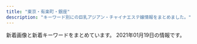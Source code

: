 ```yaml
---
title: "東京・有楽町・銀座"
description: "キーワード別にの巨乳アジアン・チャイナエステ嬢情報をまとめました。"
---
```


新着画像と新着キーワードをまとめています。
2021年01月19日の情報です。

<DmmAffiliateIns />
<KeywordTable
  shops={
    [
    {
        "station": "\u8305\u5834\u753a\u99c52\u756a\u51fa\u53e3",
        "name": "Spa Ananda",
        "url": "https://kayabacho-mensesthe.com/",
        "keywords": {
            "E": 10,
            "D": 19,
            "C": 5
        },
        "img_links": [
            "https://kayabacho-mensesthe.com/room/room-l1.jpg",
            "https://kayabacho-mensesthe.com/staff/urara-s1.jpg",
            "https://kayabacho-mensesthe.com/staff/aki-s1.jpg",
            "https://kayabacho-mensesthe.com/images/clear.png",
            "https://kayabacho-mensesthe.com/staff/ayaka-s1.jpg",
            "https://kayabacho-mensesthe.com/staff/aoi-s1.jpg",
            "https://kayabacho-mensesthe.com/images/top1.jpg",
            "https://kayabacho-mensesthe.com/icon/facebook.png",
            "https://kayabacho-mensesthe.com/staff/emi-s1.jpg",
            "https://kayabacho-mensesthe.com/room/room-l5.jpg",
            "https://kayabacho-mensesthe.com/wp/wp-content/uploads/2019/12/IMG_8988.jpg",
            "https://kayabacho-mensesthe.com/wp/wp-content/uploads/2019/08/mimi.jpg",
            "https://kayabacho-mensesthe.com/staff/mimi-s1.jpg",
            "https://kayabacho-mensesthe.com/wp/wp-content/uploads/2020/10/aki-s1-150x150.jpg",
            "https://kayabacho-mensesthe.com/wp/wp-content/uploads/2020/12/yuki.jpg",
            "https://kayabacho-mensesthe.com/wp/wp-content/uploads/2019/12/misaki.jpg",
            "https://kayabacho-mensesthe.com/wp/wp-content/uploads/2019/12/mitsuki.jpg",
            "https://kayabacho-mensesthe.com/icon/line.png",
            "https://kayabacho-mensesthe.com/staff/misaki-s1.jpg",
            "https://kayabacho-mensesthe.com/wp/wp-content/uploads/2020/02/miyu.jpg",
            "https://kayabacho-mensesthe.com/room/room-l3.jpg",
            "https://kayabacho-mensesthe.com/icon/twitter.png",
            "https://kayabacho-mensesthe.com/images/mensesthe.jpg",
            "https://kayabacho-mensesthe.com/room/room-l2.jpg",
            "https://kayabacho-mensesthe.com/images/top2.jpg",
            "https://kayabacho-mensesthe.com/staff/nao-s1.jpg",
            "https://kayabacho-mensesthe.com/staff/yuna-s1.jpg",
            "https://kayabacho-mensesthe.com/staff/miyu-s1.jpg",
            "https://kayabacho-mensesthe.com/wp/wp-content/uploads/2020/11/urara3.jpg",
            "https://kayabacho-mensesthe.com/wp/wp-content/uploads/2019/12/emi.jpg",
            "https://kayabacho-mensesthe.com/link/mens-esthe.png",
            "https://kayabacho-mensesthe.com/room/room-l4.jpg",
            "https://kayabacho-mensesthe.com/images/main3.jpg",
            "https://kayabacho-mensesthe.com/images/footer-l.png",
            "https://kayabacho-mensesthe.com/images/flower.png",
            "https://kayabacho-mensesthe.com/wp/wp-content/uploads/2021/01/yuna.jpg",
            "https://kayabacho-mensesthe.com/images/main4.jpg",
            "https://kayabacho-mensesthe.com/room/room-l8.jpg",
            "https://kayabacho-mensesthe.com/images/main1.jpg",
            "https://kayabacho-mensesthe.com/wp/wp-content/uploads/2020/08/ayaka-1-200x300.jpg",
            "https://kayabacho-mensesthe.com/images/main2.jpg",
            "https://kayabacho-mensesthe.com/wp/wp-content/uploads/2020/08/ayaka-1.jpg",
            "https://kayabacho-mensesthe.com/room/room-l7.jpg",
            "https://kayabacho-mensesthe.com/wp/wp-content/uploads/2019/07/misaki.jpg",
            "https://kayabacho-mensesthe.com/icon/yelp.png",
            "https://kayabacho-mensesthe.com/room/room-l6.jpg",
            "https://kayabacho-mensesthe.com/staff/rin-s1.jpg",
            "https://kayabacho-mensesthe.com/images/top3.jpg",
            "https://kayabacho-mensesthe.com/images/footer-r.png"
        ]
    },
    {
        "station": "\u516b\u4e01\u5800\u99c5B4\u51fa\u53e3",
        "img_links": [],
        "name": "\u30d9\u30d3\u30fc\u30e9\u30d6\u30ea\u30fc",
        "url": "http://esthe-massage.red/",
        "keywords": {}
    },
    {
        "station": "\u99ac\u55b0\u6a2a\u5c71\u99c5B4\u51fa\u53e3",
        "url": "http://coco.jpest.net/",
        "name": "CoCo",
        "keywords": {},
        "img_links": [
            "http://coco.jpest.net/uploads//sites/14/2020/08/pick_t.jpg",
            "http://coco.jpest.net/uploads//sites/14/2020/08/g3-215x300.jpg",
            "http://coco.jpest.net/uploads//sites/14/2020/08/interior_t.jpg",
            "http://coco.jpest.net/uploads//sites/14/2020/09/g2.jpg",
            "http://coco.jpest.net/uploads//sites/14/2020/08/tel-top2-3.jpg",
            "http://coco.jpest.net/uploads//sites/14/2020/09/g1-215x300.jpg",
            "http://coco.jpest.net/uploads//sites/14/2020/08/r6.jpg",
            "http://coco.jpest.net/uploads//sites/14/2020/08/r5.jpg",
            "http://coco.jpest.net/uploads//sites/14/2020/08/g1-215x300.jpg",
            "http://coco.jpest.net/uploads//sites/14/2020/08/staff_t.jpg",
            "http://coco.jpest.net/uploads//sites/14/2020/08/bcc3-2.jpg",
            "http://coco.jpest.net/uploads//sites/14/2020/08/g1.jpg",
            "http://coco.jpest.net/uploads//sites/14/2020/08/g2-1-215x300.jpg",
            "http://coco.jpest.net/uploads//sites/14/2020/08/tel-top-1.jpg",
            "http://coco.jpest.net/uploads//sites/14/2020/08/news.png",
            "http://coco.jpest.net/uploads//sites/14/2020/08/bcc1.jpg",
            "http://coco.jpest.net/uploads//sites/14/2020/08/bcc2.jpg",
            "http://coco.jpest.net/uploads//sites/14/2020/08/r1.jpg",
            "http://coco.jpest.net/uploads//sites/14/2020/08/g2-1.jpg",
            "http://coco.jpest.net/uploads//sites/14/2020/08/r3.jpg",
            "http://coco.jpest.net/uploads//sites/14/2020/08/r4.jpg",
            "http://coco.jpest.net/uploads//sites/14/2020/08/acc1.jpg",
            "http://coco.jpest.net/uploads//sites/14/2020/08/ta.png",
            "http://coco.jpest.net/uploads//sites/14/2020/08/g3.jpg",
            "http://coco.jpest.net/uploads//sites/14/2020/08/a1.jpg",
            "http://coco.jpest.net/uploads//sites/14/2020/09/g2-215x300.jpg",
            "http://coco.jpest.net/uploads//sites/14/2020/08/sys-786x1024.jpg",
            "http://coco.jpest.net/uploads//sites/14/2020/08/r2.jpg",
            "http://coco.jpest.net/uploads//sites/14/2020/08/footer_02-1.jpg",
            "http://coco.jpest.net/uploads//sites/14/2020/09/g1.jpg",
            "http://coco.jpest.net/uploads//sites/14/2020/08/a2.jpg",
            "http://coco.jpest.net/uploads//sites/14/2020/08/s1.png",
            "http://coco.jpest.net/uploads//sites/14/2020/08/tel-1.png",
            "http://coco.jpest.net/uploads//sites/14/2020/08/bcc3-1.jpg"
        ]
    },
    {
        "keywords": {},
        "img_links": [
            "http://e-berry.work/staff/hikari.jpg",
            "http://e-berry.work/staff/natumi.jpg",
            "http://e-berry.work/images/newsb.png",
            "http://e-berry.work/sp/img/hikari1.jpg",
            "http://e-berry.work/images/news_t.jpg",
            "http://e-berry.work/sp/images/topgirl.png",
            "http://e-berry.work/images/rec1.jpg",
            "http://e-berry.work/sp/staff/ayumi.jpg",
            "http://e-berry.work/sp/images/int1.png",
            "http://e-berry.work/sp/images/rec1.jpg",
            "http://e-berry.work/sp/images/9.jpg",
            "http://e-berry.work/staff/aya.jpg",
            "http://e-berry.work/img/moka1.jpg",
            "http://e-berry.work/images/tgirl.jpg",
            "http://e-berry.work/sp/images/news.png",
            "http://e-berry.work/sp/img/ai1.jpg",
            "http://e-berry.work/images/10.jpg",
            "http://e-berry.work/sp/img/ayumi1.jpg",
            "http://e-berry.work/images/9.jpg",
            "http://e-berry.work/images/sys1.jpg",
            "http://e-berry.work/sp/img/yoko1.jpg",
            "http://e-berry.work/sp/images/b1.jpg",
            "http://e-berry.work/images/ac1.jpg",
            "http://e-berry.work/sp/staff/rina.jpg",
            "http://e-berry.work/images/interior_t.jpg",
            "http://e-berry.work/images/head.jpg",
            "http://e-berry.work/staff/moka.jpg",
            "http://e-berry.work/images/b1.jpg",
            "http://e-berry.work/sp/images/head.jpg",
            "http://e-berry.work/sp/staff/yoko.jpg",
            "http://e-berry.work/images/rec2.jpg",
            "http://e-berry.work/img/rina1.jpg",
            "http://e-berry.work/sp/staff/natumi.jpg",
            "http://e-berry.work/sp/img/haruka1.jpg",
            "http://e-berry.work/sp/staff/ai.jpg",
            "http://e-berry.work/sp/images/sys1.png",
            "http://e-berry.work/img/aya1.jpg",
            "http://e-berry.work/staff/nene.jpg",
            "http://e-berry.work/sp/images/sys3.png",
            "http://e-berry.work/sp/img/aya1.jpg",
            "http://e-berry.work/img/ayumi1.jpg",
            "http://e-berry.work/sp/images/interior_t.png",
            "http://e-berry.work/sp/img/natumi1.jpg",
            "http://e-berry.work/img/nene1.jpg",
            "http://e-berry.work/staff/ai.jpg",
            "http://e-berry.work/sp/images/ac1.jpg",
            "http://e-berry.work/sp/images/concept.jpg",
            "http://e-berry.work/images/newface.jpg",
            "http://e-berry.work/sp/images/newface.png",
            "http://e-berry.work/images/int1.jpg",
            "http://e-berry.work/img/hikari1.jpg",
            "http://e-berry.work/images/concept.jpg",
            "http://e-berry.work/sp/img/rina1.jpg",
            "http://e-berry.work/sp/staff/aya.jpg",
            "http://e-berry.work/sp/img/moka1.jpg",
            "http://e-berry.work/images/sys3.jpg",
            "http://e-berry.work/sp/images/newsb.png",
            "http://e-berry.work/sp/images/rec2.png",
            "http://e-berry.work/img/haruka1.jpg",
            "http://e-berry.work/sp/images/b2.jpg",
            "http://e-berry.work/sp/images/footer.jpg",
            "http://e-berry.work/sp/images/tel.png",
            "http://e-berry.work/sp/images/sys2.png",
            "http://e-berry.work/img/ai1.jpg",
            "http://e-berry.work/staff/rina.jpg",
            "http://e-berry.work/staff/ayumi.jpg",
            "http://e-berry.work/sp/staff/haruka.jpg",
            "http://e-berry.work/staff/haruka.jpg",
            "http://e-berry.work/images/sys2.jpg",
            "http://e-berry.work/images/int2.jpg",
            "http://e-berry.work/images/staff_t.jpg",
            "http://e-berry.work/images/sm.jpg",
            "http://e-berry.work/sp/images/staff_t.png",
            "http://e-berry.work/sp/staff/nene.jpg",
            "http://e-berry.work/sp/img/nene1.jpg",
            "http://e-berry.work/sp/staff/hikari.jpg",
            "http://e-berry.work/img/yoko1.jpg",
            "http://e-berry.work/staff/yoko.jpg",
            "http://e-berry.work/sp/images/int2.png",
            "http://e-berry.work/sp/staff/moka.jpg",
            "http://e-berry.work/sp/images/10.jpg",
            "http://e-berry.work/img/natumi1.jpg",
            "http://e-berry.work/images/b2.jpg"
        ],
        "url": "http://e-berry.work/index.html",
        "station": "\u6c34\u5929\u5bae\u524d\u99c56\u756a\u51fa\u53e3",
        "name": "\u30a2\u30ed\u30de\u30a2\u30ea\u30a2"
    },
    {
        "url": "https://aroma.tyo.cm/",
        "name": "\u6975\u4e0a\u30e1\u30f3\u30ba\u30a2\u30ed\u30de\u65e5\u672c\u6a4b",
        "station": "\u8305\u5834\u753a\u99c510\u756a\u51fa\u53e3",
        "img_links": [
            "https://aroma.tyo.cm/photos/sites/89/2019/12/2019122416352050.jpg",
            "https://aroma.tyo.cm/images/top_slider01.jpg",
            "https://aroma.tyo.cm/photos/sites/89/2019/12/2019122416352195.jpg",
            "https://aroma.tyo.cm/photos/sites/89/2019/12/2019122416352349.jpg",
            "https://aroma.tyo.cm/photos/sites/89/2019/12/201912241635216.jpg",
            "https://aroma.tyo.cm/images/sp_top.png",
            "https://aroma.tyo.cm/images/btn_side01.png",
            "https://aroma.tyo.cm/photos/sites/89/2019/12/2019122416352299.jpg",
            "https://aroma.tyo.cm/photos/sites/89/2019/12/2019122416352378.jpg",
            "https://aroma.tyo.cm/images/btn_side05.png",
            "https://aroma.tyo.cm/images/top.png",
            "https://aroma.tyo.cm/images/btn_side02.png",
            "https://aroma.tyo.cm/images/btn_side03.png",
            "https://aroma.tyo.cm/photos/sites/89/2019/12/2019122416352079.jpg",
            "https://aroma.tyo.cm/images/top_slider02.jpg",
            "https://aroma.tyo.cm/images/btn_side06.png",
            "https://aroma.tyo.cm/photos/sites/89/2019/12/2019122416352319.jpg",
            "https://aroma.tyo.cm/images/btn_side04.png",
            "https://aroma.tyo.cm/images/btn_side07.png",
            "https://aroma.tyo.cm/images/top_slider03.jpg",
            "https://aroma.tyo.cm/photos/sites/89/2019/12/2019122416352260.jpg"
        ],
        "keywords": {
            "F": 10,
            "C": 57,
            "84": 28,
            "G": 33,
            "D": 66,
            "100": 33,
            "88": 38,
            "90": 40,
            "86": 33,
            "93": 39,
            "E": 70
        }
    },
    {
        "name": "PRIME\u30fb\u30d7\u30e9\u30a4\u30e0",
        "img_links": [
            "http://prime-relax.work/img/sta12.jpg",
            "http://prime-relax.work/img/st5.jpg",
            "http://prime-relax.work/img/link20067.jpg",
            "http://prime-relax.work/img/st8.jpg",
            "http://prime-relax.work/sp/img/pc.jpg",
            "http://prime-relax.work/img/sta7.jpg",
            "http://prime-relax.work/sp/img/pic.jpg",
            "http://prime-relax.work/sp/img/p-9.jpg",
            "http://prime-relax.work/sp/img/add.jpg",
            "http://prime-relax.work/sp/img/t-t.jpg",
            "http://prime-relax.work/img/st014.jpg",
            "http://prime-relax.work/img/IMG_1709.jpg",
            "http://prime-relax.work/sp/img/sta9.jpg",
            "http://prime-relax.work/sp/img/time.jpg",
            "http://prime-relax.work/sp/img/info.jpg",
            "http://prime-relax.work/img/IMG_1667.jpg",
            "http://prime-relax.work/img/sta9.jpg",
            "http://prime-relax.work/sp/img/tit.jpg",
            "http://prime-relax.work/img/sta13.jpg",
            "http://prime-relax.work/img/head.jpg",
            "http://prime-relax.work/img/IMG_1699.jpg",
            "http://prime-relax.work/img/st12.jpg",
            "http://prime-relax.work/img/body-.jpg",
            "http://prime-relax.work/sp/img/sta5.jpg",
            "http://prime-relax.work/sp/img/t-o.jpg",
            "http://prime-relax.work/img/sta11.jpg",
            "http://prime-relax.work/sp/img/p-7.jpg",
            "http://prime-relax.work/img/st14.jpg",
            "http://prime-relax.work/img/link-.jpg",
            "http://prime-relax.work/img/sta14.jpg",
            "http://prime-relax.work/sp/img/sta12.jpg",
            "http://prime-relax.work/sp/img/tel.jpg",
            "http://prime-relax.work/sp/img/t-s.jpg",
            "http://prime-relax.work/img/st4.jpg",
            "http://prime-relax.work/sp/img/sta8.jpg",
            "http://prime-relax.work/sp/img/sta7.jpg",
            "http://prime-relax.work/img/st08.jpg",
            "http://prime-relax.work/sp/img/cam.jpg",
            "http://prime-relax.work/img/st9.jpg",
            "http://prime-relax.work/img/IMG_1675.jpg",
            "http://prime-relax.work/sp/img/sta14.jpg",
            "http://prime-relax.work/sp/img/sta13.jpg",
            "http://prime-relax.work/img/st7.jpg",
            "http://prime-relax.work/img/bottom.png",
            "http://prime-relax.work/img/sta4.jpg",
            "http://prime-relax.work/sp/img/p-8.jpg",
            "http://prime-relax.work/sp/img/sta4.jpg",
            "http://prime-relax.work/img/bottom-.png",
            "http://prime-relax.work/img/st013.jpg",
            "http://prime-relax.work/sp/img/sys.jpg",
            "http://prime-relax.work/img/st04.jpg",
            "http://prime-relax.work/img/st07.jpg",
            "http://prime-relax.work/img/eve.jpg",
            "http://prime-relax.work/img/sta5.jpg",
            "http://prime-relax.work/sp/img/t-a.jpg",
            "http://prime-relax.work/img/st11.jpg",
            "http://prime-relax.work/img/st13.jpg",
            "http://prime-relax.work/sp/img/add2.jpg",
            "http://prime-relax.work/img/link10033.jpg",
            "http://prime-relax.work/sp/img/botton.jpg",
            "http://prime-relax.work/img/sys.jpg",
            "http://prime-relax.work/sp/img/sta11.jpg",
            "http://prime-relax.work/sp/img/t-r.jpg",
            "http://prime-relax.work/img/mo.png",
            "http://prime-relax.work/img/sta8.jpg",
            "http://prime-relax.work/img/link300100.jpg",
            "http://prime-relax.work/sp/img/add3.jpg"
        ],
        "keywords": {
            "E": 1,
            "88": 1,
            "82": 1,
            "84": 5,
            "87": 4,
            "D": 10,
            "C": 7,
            "86": 7
        },
        "url": "http://prime-relax.work/",
        "station": "\u99ac\u55b0\u753a\u99c51\u756a\u51fa\u53e3"
    },
    {
        "station": "\u8305\u5834\u753a\u99c51\u756a\u51fa\u53e3",
        "url": "http://sakura.relaxnabi.com/",
        "keywords": {
            "C": 4,
            "87": 2,
            "89": 3,
            "D": 3
        },
        "name": "\u685c\uff5e\u3055\u304f\u3089\uff5e",
        "img_links": [
            "http://sakura.relaxnabi.com/css/tel03.png",
            "http://sakura.relaxnabi.com/css/staff/staff14a.jpg",
            "http://sakura.relaxnabi.com/css/staff/staff02.jpg",
            "http://sakura.relaxnabi.com/css/staff/staff13.jpg",
            "http://sakura.relaxnabi.com/css/staff/staff04.jpg",
            "http://sakura.relaxnabi.com/css/nav/nav-003.png",
            "http://sakura.relaxnabi.com/css/topright02.jpg",
            "http://sakura.relaxnabi.com/css/topleft02.png",
            "http://sakura.relaxnabi.com/css/topleft01.png",
            "http://sakura.relaxnabi.com/css/nav/nav-006.png",
            "http://sakura.relaxnabi.com/css/nav/nav-004.png",
            "http://sakura.relaxnabi.com/css/staff/staff06.jpg",
            "http://sakura.relaxnabi.com/css/nav/nav-002.png",
            "http://sakura.relaxnabi.com/css/nav/nav-005.png",
            "http://sakura.relaxnabi.com/css/nav/nav-001.png"
        ]
    },
    {
        "name": "COMODO -\u30b3\u30e2\u30c9-",
        "url": "http://www.comodo.relaxjp.info/",
        "station": "\u99ac\u55b0\u6a2a\u5c71\u99c5A2\u51fa\u53e3",
        "keywords": {
            "D": 7,
            "86": 1,
            "87": 6
        },
        "img_links": [
            "http://www.comodo.relaxjp.info/files/013-02.jpg",
            "http://www.comodo.relaxjp.info/images/bj3.jpg",
            "http://www.comodo.relaxjp.info/images/hua.jpg",
            "http://www.comodo.relaxjp.info/files/011.jpg",
            "http://www.comodo.relaxjp.info/files/009-02.jpg",
            "http://www.comodo.relaxjp.info/images/bj1.jpg",
            "http://www.comodo.relaxjp.info/files/007.jpg",
            "http://www.comodo.relaxjp.info/files/012.jpg",
            "http://www.comodo.relaxjp.info/files/009-03.jpg",
            "http://www.comodo.relaxjp.info/files/011-03.jpg",
            "http://www.comodo.relaxjp.info/files/011-02.jpg",
            "http://www.comodo.relaxjp.info/files/012-03.jpg",
            "http://www.comodo.relaxjp.info/files/007-02.jpg",
            "http://www.comodo.relaxjp.info/files/008.jpg",
            "http://www.comodo.relaxjp.info/files/012-02.jpg",
            "http://www.comodo.relaxjp.info/files/008-03.jpg",
            "http://www.comodo.relaxjp.info/images/s_news.jpg",
            "http://www.comodo.relaxjp.info/files/008-02.jpg",
            "http://www.comodo.relaxjp.info/files/009.jpg",
            "http://www.comodo.relaxjp.info/files/010-03.jpg",
            "http://www.comodo.relaxjp.info/files/007-03.jpg",
            "http://www.comodo.relaxjp.info/images/s_link.jpg",
            "http://www.comodo.relaxjp.info/images/s_info.jpg",
            "http://www.comodo.relaxjp.info/files/010.jpg",
            "http://www.comodo.relaxjp.info/images/top.png",
            "http://www.comodo.relaxjp.info/files/010-02.jpg",
            "http://www.comodo.relaxjp.info/images/s_staff.jpg",
            "http://www.comodo.relaxjp.info/files/013-03.jpg",
            "http://www.comodo.relaxjp.info/files/013.jpg"
        ]
    },
    {
        "keywords": {
            "C": 12,
            "81": 3,
            "E": 13,
            "88": 21,
            "F": 6,
            "87": 12,
            "84": 3,
            "\u80f8": 2,
            "82": 3,
            "85": 6,
            "89": 21,
            "86": 6,
            "D": 30,
            "G": 6,
            "\u30bb\u30af\u30b7\u30fc": 1
        },
        "img_links": [
            "http://luna-shine.info/uploads/lunashine/2019/03/e5beaee4bfa1e59bbee78987_201903141535171.jpg",
            "http://luna-shine.info/uploads/lunashine/2013/01/room-5.jpg",
            "http://luna-shine.info/uploads/lunashine/2018/05/2.jpg",
            "http://luna-shine.info/uploads/lunashine/2013/01/room-1.jpg",
            "http://luna-shine.info/uploads/lunashine/2013/01/room-2.jpg",
            "http://luna-shine.info/uploads/lunashine/2013/10/e381bfe382841_e589afe69cac.jpg",
            "http://luna-shine.info/uploads/lunashine/2019/04/bottom.jpg",
            "http://luna-shine.info/uploads/lunashine/2013/11/e381afe3828be3818befbc92-1000x1333.jpg",
            "http://luna-shine.info/uploads/lunashine/2014/05/naomi1-276x3584.jpg",
            "http://luna-shine.info/uploads/lunashine/2015/03/12344780f_e589afe69cac.jpg",
            "http://luna-shine.info/uploads/lunashine/2015/03/123.jpg",
            "http://luna-shine.info/uploads/lunashine/2013/01/room-6.jpg",
            "http://luna-shine.info/uploads/lunashine/2019/04/tel.jpg",
            "http://luna-shine.info/uploads/lunashine/2015/01/2_e589afe69cac.jpg",
            "http://luna-shine.info/uploads/lunashine/2013/11/e381afe3828be3818b-1000x1333.jpg",
            "http://luna-shine.info/uploads/lunashine/2019/04/e5beaee4bfa1e59bbee78987_201903161627475.jpg",
            "http://luna-shine.info/uploads/lunashine/2014/06/image-15.jpeg",
            "http://luna-shine.info/uploads/lunashine/2016/11/31.jpg",
            "http://luna-shine.info/uploads/lunashine/2015/12/qqe59bbee7898720151214133747.jpg",
            "http://luna-shine.info/uploads/lunashine/images/new_d.jpg",
            "http://luna-shine.info/uploads/lunashine/2019/05/e5beaee4bfa1e59bbee78987_201905171313091.jpg",
            "http://luna-shine.info/uploads/lunashine/2013/10/e381bfe3818d2_e589afe69cac.jpg",
            "http://luna-shine.info/uploads/lunashine/2013/01/img_0427_e589afe69cac-276x368.jpg",
            "http://luna-shine.info/uploads/lunashine/2013/01/room-9.jpg",
            "http://luna-shine.info/uploads/lunashine/2019/03/e5beaee4bfa1e59bbee78987_201903161627476.jpg",
            "http://luna-shine.info/uploads/lunashine/2015/09/1-12041z120344c1_e589afe69cac_e589afe69cac.jpg",
            "http://luna-shine.info/uploads/lunashine/2020/01/e5beaee4bfa1e59bbee78987_20190517131309.jpg",
            "http://luna-shine.info/uploads/lunashine/2012/12/topview3.jpg",
            "http://luna-shine.info/uploads/lunashine/2015/04/1111_e589afe69cac1.jpg",
            "http://luna-shine.info/uploads/lunashine/images/no-photo.jpg",
            "http://luna-shine.info/uploads/lunashine/2019/05/e5beaee4bfa1e59bbee78987_20190517131309.jpg",
            "http://luna-shine.info/uploads/lunashine/2013/10/e38182e38286e381bf3_e589afe69cac.jpg",
            "http://luna-shine.info/uploads/lunashine/images/new_tit.jpg",
            "http://luna-shine.info/uploads/lunashine/2019/01/e5beaee4bfa1e59bbee78987_20190124144601.jpg",
            "http://luna-shine.info/uploads/lunashine/2013/01/qiu-1.jpg",
            "http://luna-shine.info/uploads/lunashine/2016/12/img_4240.jpg",
            "http://luna-shine.info/uploads/lunashine/2013/05/p1020464_e589afe69cac.jpg",
            "http://luna-shine.info/uploads/lunashine/2012/12/topview0.jpg",
            "http://luna-shine.info/uploads/lunashine/2013/10/4_e589afe69cac.jpg",
            "http://luna-shine.info/uploads/lunashine/2013/01/img_0370_e589afe69cac-276x368.jpg",
            "http://luna-shine.info/uploads/lunashine/2014/05/naomi1-276x3583.jpg",
            "http://luna-shine.info/uploads/lunashine/2013/03/img_0522_e589afe69cac-1000x1333.jpg",
            "http://luna-shine.info/uploads/lunashine/2014/05/22.jpg",
            "http://luna-shine.info/uploads/lunashine/2012/12/topview4.jpg",
            "http://luna-shine.info/uploads/lunashine/2013/01/room-10.jpg",
            "http://luna-shine.info/uploads/lunashine/2015/01/0.jpg",
            "http://luna-shine.info/uploads/lunashine/2017/04/22221.jpg",
            "http://luna-shine.info/uploads/lunashine/2013/01/room-7.jpg",
            "http://luna-shine.info/uploads/lunashine/2013/10/e381bfe38286e3818d-5_e589afe69cac.jpg",
            "http://luna-shine.info/uploads/lunashine/2015/01/11.jpg",
            "http://luna-shine.info/uploads/lunashine/2019/07/qqe59bbee78987201504181707251.jpg",
            "http://luna-shine.info/uploads/lunashine/2019/04/e5beaee4bfa1e59bbee78987_201903161627478.jpg",
            "http://luna-shine.info/uploads/lunashine/images/picup.png",
            "http://luna-shine.info/uploads/lunashine/2015/03/8dbe4d07b4f1258c30f14b30e60c1466.png",
            "http://luna-shine.info/uploads/lunashine/2012/12/topview1.jpg",
            "http://luna-shine.info/uploads/lunashine/2019/12/e5beaee4bfa1e59bbee78987_20191207154634.jpg",
            "http://luna-shine.info/uploads/lunashine/images/rq01.jpg",
            "http://luna-shine.info/uploads/lunashine/2014/06/image-14.jpeg",
            "http://luna-shine.info/uploads/lunashine/2013/01/room-11.jpg",
            "http://luna-shine.info/uploads/lunashine/2013/01/room-8.jpg",
            "http://luna-shine.info/uploads/lunashine/2014/04/image_e589afe69cac.png",
            "http://luna-shine.info/uploads/lunashine/2015/04/1111_e589afe69cac.jpg",
            "http://luna-shine.info/uploads/lunashine/2015/03/11111.jpg",
            "http://luna-shine.info/uploads/lunashine/2014/06/9c1b42356edc1bb51d040e0a1783fa97.png",
            "http://luna-shine.info/uploads/lunashine/2015/06/image1-266x4001.jpg",
            "http://luna-shine.info/uploads/lunashine/2012/12/mobile.jpg",
            "http://luna-shine.info/uploads/lunashine/2015/03/171f728230a16701d87b9e61ba70edf8.png",
            "http://luna-shine.info/uploads/lunashine/2012/12/mailmaka.jpg",
            "http://luna-shine.info/uploads/lunashine/2019/12/e5beaee4bfa1e59bbee78987_201912071546181.jpg",
            "http://luna-shine.info/uploads/lunashine/images/rq03.jpg",
            "http://luna-shine.info/uploads/lunashine/2019/04/e5beaee4bfa1e59bbee78987_2019031616274791.jpg",
            "http://luna-shine.info/uploads/lunashine/2019/04/flash1.jpg",
            "http://luna-shine.info/uploads/lunashine/2013/01/room-3.jpg"
        ],
        "name": "\u30eb\u30ca\u30b7\u30e3\u30a4\u30f3",
        "url": "http://luna-shine.info/",
        "station": "\u5c0f\u4f1d\u99ac\u753a\u99c53\u756a\u51fa\u53e3"
    },
    {
        "keywords": {
            "83": 9,
            "D": 9,
            "E": 9,
            "88": 9,
            "90": 9,
            "C": 9,
            "\u80f8": 1,
            "85": 18
        },
        "station": "JR\u99ac\u55b0\u753a\u99c5",
        "url": "http://starrysky.esnavi.work/",
        "name": "\u661f\u306e\u7a7a",
        "img_links": [
            "http://starrysky.esnavi.work/2/uploadimg/1596225793.jpg",
            "http://starrysky.esnavi.work/2/uploadimg/1565558725.jpg",
            "http://starrysky.esnavi.work/2/uploadimg/1609136727.jpeg",
            "https://pwchp.com/images_editor/124/images/1559717095-146381_2.jpg",
            "http://starrysky.esnavi.work/2/uploadimg/1609136908.jpeg",
            "http://starrysky.esnavi.work/2/uploadimg/1574764277.jpg",
            "https://century.pwchp.com/images/vis_theptframe.png",
            "http://starrysky.esnavi.work/vis_theptframe.png",
            "http://starrysky.esnavi.work/iDl2toJilLq62VX.png",
            "http://starrysky.esnavi.work/1-1PZ515095RN.jpg"
        ]
    },
    {
        "station": "\u8305\u5834\u753a\u99c511\u756a\u51fa\u53e3",
        "img_links": [
            "http://www.kayabatyo-massage.work/images/recruit/nagare_03.jpg",
            "http://www.kayabatyo-massage.work/images/mainvisual_02.jpg",
            "http://www.kayabatyo-massage.work/images/recruit/nagare_07.png",
            "http://www.kayabatyo-massage.work/images/mainvisual_01_s.jpg",
            "http://www.kayabatyo-massage.work/images/icon_ranking_01.png",
            "http://www.kayabatyo-massage.work/staff/kaoru.jpg",
            "http://www.kayabatyo-massage.work/images/recruit/nagare_05.png",
            "http://www.kayabatyo-massage.work/images/sw_home.png",
            "http://www.kayabatyo-massage.work/images/recruit/message_03.png",
            "http://www.kayabatyo-massage.work/images/no_image.jpg",
            "http://www.kayabatyo-massage.work/images/mainvisual_01.jpg",
            "http://www.kayabatyo-massage.work/images/head_therapist.jpg",
            "http://www.kayabatyo-massage.work/images/recruit/sp_mainvisual.jpg",
            "http://www.kayabatyo-massage.work/images/recruit/nagare_01.jpg",
            "http://www.kayabatyo-massage.work/staff/hinata.jpg",
            "http://www.kayabatyo-massage.work/images/sw_tel.png",
            "http://www.kayabatyo-massage.work/images/recruit/point_09.png",
            "http://www.kayabatyo-massage.work/images/trigger.jpg",
            "http://www.kayabatyo-massage.work/images/head_interior.jpg",
            "http://www.kayabatyo-massage.work/images/recruit/point_04.png",
            "http://www.kayabatyo-massage.work/images/icon_ranking_03.png",
            "http://www.kayabatyo-massage.work/images/recruit/req_03.jpg",
            "http://www.kayabatyo-massage.work/staff/nanami.jpg",
            "http://www.kayabatyo-massage.work/images/recruit/point_05.png",
            "http://www.kayabatyo-massage.work/images/recruit/nagare_02.jpg",
            "http://www.kayabatyo-massage.work/images/recruit/point_03.png",
            "http://www.kayabatyo-massage.work/images/recruit/point_06.png",
            "http://www.kayabatyo-massage.work/images/recruit/point_08.png",
            "http://www.kayabatyo-massage.work/images/recruit/nagare_06.png",
            "http://www.kayabatyo-massage.work/images/mainvisual_02_s.jpg",
            "http://www.kayabatyo-massage.work/images/icon_ranking_02.png",
            "http://www.kayabatyo-massage.work/images/recruit/point_07.png",
            "http://www.kayabatyo-massage.work/images/icon_new.png"
        ],
        "keywords": {},
        "name": "\u5143\u6c17\u30e2\u30ea\u30e2\u30ea",
        "url": "http://www.kayabatyo-massage.work/"
    },
    {
        "img_links": [
            "http://koikst.xyz/_src/20886009/img_2917.jpg",
            "http://koikst.xyz/_src/20885997/up.png",
            "http://koikst.xyz/_src/20886058/sign.png",
            "http://koikst.xyz/_src/20886063/index_36.png",
            "http://koikst.xyz/_src/20886060/index_33.png",
            "http://koikst.xyz/_src/20886287/9c88380aa0315ec9292225a3223d62d9.jpg",
            "http://koikst.xyz/_src/20991736/t02200330_0640096013249885015.jpg",
            "http://koikst.xyz/_src/20886010/img_3017.jpg",
            "http://koikst.xyz/_src/20886229/_dsf0778_pp.jpg",
            "http://koikst.xyz/_src/20886092/therapist-ito.jpg",
            "http://koikst.xyz/_src/20886222/up.png",
            "http://koikst.xyz/_src/20886310/wechatimg405.jpg",
            "http://koikst.xyz/_src/20886233/906ab10dd05fdcaee1fa99bd6e5779ea.jpg",
            "http://koikst.xyz/_src/20886148/therapist-ito.jpg",
            "http://sunflower.jp.net/1.jpg",
            "http://koikst.xyz/_src/20885828/up.png",
            "http://koikst.xyz/_src/20886007/_k3_6020.jpg",
            "http://koikst.xyz/_src/51067435/wechatimg725.jpg",
            "http://koikst.xyz/_src/20886211/07958eda583eff2b24876adf03c0a434.jpg",
            "http://koikst.xyz/_src/51067433/wechatimg726.jpg",
            "http://koikst.xyz/_src/51067440/wechatimg723.jpg",
            "http://koikst.xyz/_src/20886066/slider2.png",
            "http://koikst.xyz/_src/21089124/img20180325193504865361.png",
            "http://koikst.xyz/_src/20886006/wechatimg36.jpg",
            "http://koikst.xyz/_src/20886064/index_37.png",
            "http://koikst.xyz/_src/20886111/_dsf0778_pp.jpg",
            "http://koikst.xyz/_src/20885811/up.png",
            "http://sunflower.jp.net/3.jpg",
            "http://koikst.xyz/_src/20886005/wechatimg35.jpg",
            "http://koikst.xyz/_src/20886019/up.png",
            "http://koikst.xyz/_src/51067437/wechatimg724.jpg",
            "http://koikst.xyz/_src/20885809/www.cman.png",
            "http://koikst.xyz/_src/20886062/index_35.png",
            "http://koikst.xyz/_src/20886235/t02200330_0640096013249885015.jpg",
            "http://sunflower.jp.net/6.jpg",
            "http://koikst.xyz/_src/20886035/up.png",
            "http://koikst.xyz/_src/20886283/img20170527114635169213.png",
            "http://koikst.xyz/_src/20886300/media-20170919.jpg",
            "http://sunflower.jp.net/2.jpg",
            "http://koikst.xyz/_src/20886061/index_34.png",
            "http://koikst.xyz/_src/20886305/therapist-ito.jpg",
            "http://koikst.xyz/_src/20886103/up.png",
            "http://koikst.xyz/_src/20886008/_k3_6019.jpg",
            "http://koikst.xyz/_src/20886303/07958eda583eff2b24876adf03c0a434.jpg",
            "http://sunflower.jp.net/5.jpg",
            "http://koikst.xyz/_src/20886122/up.png",
            "http://koikst.xyz/_src/20886231/_dsf0770_pp.jpg",
            "http://koikst.xyz/_src/20886065/index_38.png",
            "http://koikst.xyz/_src/20885845/up.png",
            "http://koikst.xyz/_src/20886308/t02200330_0640096013249885015.jpg",
            "http://koikst.xyz/_src/20885836/sign.jpg",
            "http://koikst.xyz/_src/20886059/sign.png"
        ],
        "url": "http://koikst.xyz/",
        "name": "\u60a0",
        "keywords": {
            "89": 3,
            "E": 3,
            "85": 2,
            "C": 2
        },
        "station": "JR\u6771\u4eac\u99c5\u516b\u91cd\u6d32\u53e3"
    },
    {
        "station": "\u4eba\u5f62\u753a\u99c5A5\u51fa\u53e3",
        "name": "RUMIA\u30fb\u30eb\u30df\u30a2",
        "keywords": {
            "D": 3,
            "85": 1,
            "86": 1,
            "87": 1,
            "83": 1,
            "E": 1
        },
        "url": "https://rumia.tyo.cm/",
        "img_links": [
            "https://rumia.tyo.cm/images/s_link.png",
            "https://rumia.tyo.cm/images/s_news.jpg",
            "https://rumia.tyo.cm/images/room1.jpg",
            "https://rumia.tyo.cm/images/room6.jpg",
            "https://rumia.tyo.cm/images/s_mobile.jpg",
            "https://rumia.tyo.cm/images/room3.jpg",
            "https://rumia.tyo.cm/images/top.png",
            "https://rumia.tyo.cm/images/room2.jpg",
            "https://rumia.tyo.cm/images/room8.jpg",
            "https://rumia.tyo.cm/photos/sites/5/2017/08/4.jpg",
            "https://rumia.tyo.cm/images/room7.jpg",
            "https://rumia.tyo.cm/images/s_face.jpg",
            "https://rumia.tyo.cm/photos/sites/5/2017/08/2.jpg",
            "https://rumia.tyo.cm/images/mobile.jpg",
            "https://rumia.tyo.cm/images/s_staff.png",
            "https://rumia.tyo.cm/photos/sites/5/2017/08/3.jpg",
            "https://rumia.tyo.cm/images/room5.jpg",
            "https://rumia.tyo.cm/photos/sites/5/2017/08/1.jpg",
            "https://rumia.tyo.cm/images/room4.jpg"
        ]
    },
    {
        "keywords": {
            "E": 4,
            "D": 16,
            "86": 20
        },
        "name": "\u7652\u3057\u306e\u6d77",
        "url": "http://xn--vckg5a5c7c8c1czd.in.net/",
        "station": "\u65b0\u5bcc\u753a\u99c5",
        "img_links": [
            "http://xn--vckg5a5c7c8c1czd.in.net/images/staff_images/top_small_16.jpg",
            "http://xn--vckg5a5c7c8c1czd.in.net/images/an_2_04.jpg",
            "http://xn--vckg5a5c7c8c1czd.in.net/images/an_1_06.jpg",
            "http://xn--vckg5a5c7c8c1czd.in.net/images/an_1_02.jpg",
            "http://xn--vckg5a5c7c8c1czd.in.net/images/slider/slide3.jpg",
            "http://xn--vckg5a5c7c8c1czd.in.net/images/index_01.jpg",
            "http://xn--vckg5a5c7c8c1czd.in.net/images/an_2_07.jpg",
            "http://xn--vckg5a5c7c8c1czd.in.net/images/no.png",
            "http://xn--vckg5a5c7c8c1czd.in.net/images/staff_images/cg14.jpg",
            "http://xn--vckg5a5c7c8c1czd.in.net/images/staff_images/top_small_1.jpg",
            "http://xn--vckg5a5c7c8c1czd.in.net/images/staff_images/cg1.jpg",
            "http://xn--vckg5a5c7c8c1czd.in.net/images/staff_images/top_small_14.jpg",
            "http://xn--vckg5a5c7c8c1czd.in.net/images/slider/slide1.jpg",
            "http://xn--vckg5a5c7c8c1czd.in.net/images/slider/slide2.jpg",
            "http://xn--vckg5a5c7c8c1czd.in.net/images/QRcode.jpg",
            "http://xn--vckg5a5c7c8c1czd.in.net/images/staff_images/cg5.jpg",
            "http://xn--vckg5a5c7c8c1czd.in.net/images/an_2_05.jpg",
            "http://xn--vckg5a5c7c8c1czd.in.net/images/an_1_03.jpg",
            "http://xn--vckg5a5c7c8c1czd.in.net/images/slider/slide1s.jpg",
            "http://xn--vckg5a5c7c8c1czd.in.net/images/an_2_06.jpg",
            "http://xn--vckg5a5c7c8c1czd.in.net/images/an_2_02.jpg",
            "http://xn--vckg5a5c7c8c1czd.in.net/images/an_2_03.jpg",
            "http://xn--vckg5a5c7c8c1czd.in.net/images/staff_images/cg17.jpg",
            "http://xn--vckg5a5c7c8c1czd.in.net/images/slider/slide3s.jpg",
            "http://xn--vckg5a5c7c8c1czd.in.net/images/slider/slide2s.jpg",
            "http://xn--vckg5a5c7c8c1czd.in.net/images/staff_images/cg16.jpg",
            "http://xn--vckg5a5c7c8c1czd.in.net/images/an_1_07.jpg",
            "http://xn--vckg5a5c7c8c1czd.in.net/images/staff_images/top_small_17.jpg",
            "http://xn--vckg5a5c7c8c1czd.in.net/images/an_1_04.jpg",
            "http://xn--vckg5a5c7c8c1czd.in.net/images/staff_images/top_small_5.jpg"
        ]
    },
    {
        "station": "\u65b0\u5bcc\u753a\u99c53\u756a\u51fa\u53e3",
        "img_links": [
            "http://www.hitomebore.esjp.info/files/007.jpg",
            "http://www.hitomebore.esjp.info/files/008.jpg",
            "http://www.hitomebore.esjp.info/files/010.jpg",
            "http://www.hitomebore.esjp.info/files/016.jpg",
            "http://www.hitomebore.esjp.info/files/012.jpg",
            "http://www.hitomebore.esjp.info/files/002.jpg",
            "http://www.hitomebore.esjp.info/files/011.jpg",
            "http://www.hitomebore.esjp.info/images/mainImg_sub.jpg",
            "http://www.hitomebore.esjp.info/images/m2.jpg",
            "http://www.hitomebore.esjp.info/files/009.jpg",
            "http://www.hitomebore.esjp.info/files/014.jpg",
            "http://www.hitomebore.esjp.info/files/015.jpg",
            "http://www.hitomebore.esjp.info/images/btn2.png",
            "http://www.hitomebore.esjp.info/images/m4.jpg",
            "http://www.hitomebore.esjp.info/files/013.jpg",
            "http://www.hitomebore.esjp.info/images/mainImg2.jpg",
            "http://www.hitomebore.esjp.info/images/m1.jpg",
            "http://www.hitomebore.esjp.info/images/m3.jpg"
        ],
        "url": "http://www.hitomebore.esjp.info/",
        "keywords": {
            "87": 6,
            "86": 18,
            "D": 27,
            "88": 3,
            "85": 6,
            "C": 6
        },
        "name": "\u3072\u3068\u3081\u307c\u308c"
    },
    {
        "url": "https://mens-esthe.jpn.vin/",
        "img_links": [
            "https://mens-esthe.jpn.vin/images/room1.jpg",
            "https://mens-esthe.jpn.vin/images/sp_end.png",
            "https://mens-esthe.jpn.vin/images/nav_link01.png",
            "https://mens-esthe.jpn.vin/photos/sites/4/2020/12/2020121102462172.jpg",
            "https://mens-esthe.jpn.vin/images/tit_info.jpg",
            "https://mens-esthe.jpn.vin/images/top.png",
            "https://mens-esthe.jpn.vin/images/nav_link08.png",
            "https://mens-esthe.jpn.vin/images/nav_link05.png",
            "https://mens-esthe.jpn.vin/images/sp_tit_info.jpg",
            "https://mens-esthe.jpn.vin/images/photo_1.jpg",
            "https://mens-esthe.jpn.vin/images/sp_tit_staff.jpg",
            "https://mens-esthe.jpn.vin/images/room2.jpg",
            "https://mens-esthe.jpn.vin/images/tit_link.jpg",
            "https://mens-esthe.jpn.vin/images/tit_face.jpg",
            "https://mens-esthe.jpn.vin/images/sp_tit_link.jpg",
            "https://mens-esthe.jpn.vin/photos/sites/4/2020/12/202012110248090.jpg",
            "https://mens-esthe.jpn.vin/images/nav_link02.png",
            "https://mens-esthe.jpn.vin/images/sp_tit_pick.jpg",
            "https://mens-esthe.jpn.vin/images/nav_link04.png",
            "https://mens-esthe.jpn.vin/images/sp_tit_staff02.jpg",
            "https://mens-esthe.jpn.vin/images/nav_link07.png",
            "https://mens-esthe.jpn.vin/images/sp_photo_1.jpg",
            "https://mens-esthe.jpn.vin/images/tit_staff02.jpg",
            "https://mens-esthe.jpn.vin/photos/sites/4/2020/12/2020121102464663.jpg",
            "https://mens-esthe.jpn.vin/photos/sites/4/2020/12/2020121102501422.jpg",
            "https://mens-esthe.jpn.vin/images/side_mobile.jpg",
            "https://mens-esthe.jpn.vin/images/end.png",
            "https://mens-esthe.jpn.vin/images/nav_link06.png",
            "https://mens-esthe.jpn.vin/images/navbar-top.jpg",
            "https://mens-esthe.jpn.vin/images/tit_staff.jpg",
            "https://mens-esthe.jpn.vin/images/tit_pick.jpg",
            "https://mens-esthe.jpn.vin/photos/sites/4/2020/12/2020121102483539.jpg",
            "https://mens-esthe.jpn.vin/images/nav_link03.png"
        ],
        "name": "\u6771\u4eac\u65e5\u672c\u6a4b\u30e1\u30f3\u30ba\u30a8\u30b9\u30c6",
        "station": "JR\u6771\u4eac\u99c5\u516b\u91cd\u6d32\u5317\u53e3",
        "keywords": {
            "86": 96,
            "85": 24,
            "D": 120
        }
    },
    {
        "keywords": {
            "89": 1,
            "C": 2,
            "E": 4,
            "86": 2,
            "87": 2,
            "D": 6,
            "88": 1
        },
        "station": "\u6c34\u5929\u5bae\u524d\u99c58\u756a\u51fa\u53e3",
        "img_links": [
            "http://ruana.work/staff/rara1.jpg",
            "http://ruana.work/img/all/loader.png",
            "http://ruana.work/staff/rina1.jpg",
            "http://ruana.work/staff/ayumi1.jpg",
            "http://ruana.work/staff/miki_s.jpg",
            "http://ruana.work/staff/ayumi_s.jpg",
            "http://ruana.work/img/all/icon2.png",
            "http://ruana.work/staff/nene1.jpg",
            "http://ruana.work/staff/mikic.jpg",
            "http://ruana.work/staff/miki1.jpg",
            "http://ruana.work/staff/rara_s.jpg",
            "http://ruana.work/staff/yui1.jpg",
            "http://ruana.work/staff/nene_s.jpg"
        ],
        "url": "http://ruana.work/",
        "name": "LuLuAs \uff5e\u30eb\u30eb\u30a2\u30b9\uff5e"
    },
    {
        "img_links": [
            "http://esthe-aroma.com/images/cg10.jpg",
            "http://esthe-aroma.com/images/cg11.jpg",
            "http://esthe-aroma.com/images/icon_tel.png",
            "http://esthe-aroma.com/images/cg02.jpg",
            "http://esthe-aroma.com/images/icon_info.png",
            "http://esthe-aroma.com/images/cg01.jpg",
            "http://esthe-aroma.com/images/cg06.jpg",
            "http://esthe-aroma.com/images/cg05.jpg",
            "http://esthe-aroma.com/images/cg08.jpg",
            "http://esthe-aroma.com/images/cg04.jpg",
            "http://esthe-aroma.com/images/photo02.jpg",
            "http://esthe-aroma.com/images/cg13.jpg",
            "http://esthe-aroma.com/images/icon_top.png",
            "http://esthe-aroma.com/images/end-info.png",
            "http://esthe-aroma.com/images/qrc.jpg",
            "http://esthe-aroma.com/images/photo03.jpg",
            "http://esthe-aroma.com/images/icon_concept.png",
            "http://esthe-aroma.com/images/mainImg_sub.jpg",
            "http://esthe-aroma.com/images/photo01.jpg",
            "http://esthe-aroma.com/images/cg07.jpg",
            "http://esthe-aroma.com/images/cg12.jpg",
            "http://esthe-aroma.com/images/icon_staff.png",
            "http://esthe-aroma.com/images/btn2.png",
            "http://esthe-aroma.com/images/cg09.jpg",
            "http://esthe-aroma.com/images/cg03.jpg"
        ],
        "station": "\u99ac\u55b0\u6a2a\u5c71\u99c5A2\u51fa\u53e3",
        "url": "http://esthe-aroma.com/",
        "name": "Miss.9\uff5e\u30df\u30b9.\u30ad\u30e5\u30a6\uff5e",
        "keywords": {
            "86": 13,
            "E": 1,
            "C": 2,
            "D": 10
        }
    },
    {
        "url": "http://sweet-massage.work/",
        "station": "\u8305\u5834\u753a\u99c53\u756a\u51fa\u53e3",
        "keywords": {
            "85": 3,
            "C": 3,
            "89": 3,
            "D": 6,
            "E": 6,
            "88": 3,
            "86": 6
        },
        "img_links": [
            "http://sweet-massage.work/sp/img/s3.jpg",
            "http://sweet-massage.work/sp/img/add2.jpg",
            "http://sweet-massage.work/sp/img/info.jpg",
            "http://sweet-massage.work/img/sta3.jpg",
            "http://sweet-massage.work/sp/img/t-a.jpg",
            "http://sweet-massage.work/img/sta4.jpg",
            "http://sweet-massage.work/img/mobile-1.png",
            "http://sweet-massage.work/sp/img/tel.jpg",
            "http://sweet-massage.work/sp/img/st4.jpg",
            "http://sweet-massage.work/sp/img/st01.jpg",
            "http://sweet-massage.work/img/foot-body.jpg",
            "http://sweet-massage.work/img/st03.jpg",
            "http://sweet-massage.work/img/st02.jpg",
            "http://sweet-massage.work/img/s2.jpg",
            "http://sweet-massage.work/sp/img/add.jpg",
            "http://sweet-massage.work/sp/img/t-t.jpg",
            "http://sweet-massage.work/img/st1.jpg",
            "http://sweet-massage.work/sp/img/sys.jpg",
            "http://sweet-massage.work/img/s4.jpg",
            "http://sweet-massage.work/sp/img/st05.jpg",
            "http://sweet-massage.work/img/sta2.jpg",
            "http://sweet-massage.work/img/s3.jpg",
            "http://sweet-massage.work/sp/img/st03.jpg",
            "http://sweet-massage.work/sp/img/st02.jpg",
            "http://sweet-massage.work/img/nos.jpg",
            "http://sweet-massage.work/sp/img/t-o.jpg",
            "http://sweet-massage.work/sp/img/tit.jpg",
            "http://sweet-massage.work/sp/img/st3.jpg",
            "http://sweet-massage.work/sp/img/botton.jpg",
            "http://sweet-massage.work/sp/img/st2.jpg",
            "http://sweet-massage.work/sp/img/s2.jpg",
            "http://sweet-massage.work/img/st5.jpg",
            "http://sweet-massage.work/sp/img/pic.jpg",
            "http://sweet-massage.work/img/st2.jpg",
            "http://sweet-massage.work/sp/img/t-s.jpg",
            "http://sweet-massage.work/sp/img/st5.jpg",
            "http://sweet-massage.work/sp/img/s5.jpg",
            "http://sweet-massage.work/img/st05.jpg",
            "http://sweet-massage.work/img/st01.jpg",
            "http://sweet-massage.work/sp/img/st1.jpg",
            "http://sweet-massage.work/sp/img/t-r.jpg",
            "http://sweet-massage.work/img/st3.jpg",
            "http://sweet-massage.work/img/m1.png",
            "http://sweet-massage.work/sp/img/s4.jpg",
            "http://sweet-massage.work/img/sta5.jpg",
            "http://sweet-massage.work/sp/img/pc.jpg",
            "http://sweet-massage.work/img/s5.jpg",
            "http://sweet-massage.work/img/s1.jpg",
            "http://sweet-massage.work/img/st04.jpg",
            "http://sweet-massage.work/sp/img/st04.jpg",
            "http://sweet-massage.work/img/sta1.jpg",
            "http://sweet-massage.work/sp/img/time.jpg",
            "http://sweet-massage.work/img/st4.jpg"
        ],
        "name": "Sweet"
    },
    {
        "img_links": [
            "http://f-relaxe.net/images/02.jpg",
            "http://f-relaxe.net/images/index_17.jpg",
            "http://f-relaxe.net/girl/013.jpg",
            "http://f-relaxe.net/images/index_05.jpg",
            "http://f-relaxe.net/images/sub_10.jpg",
            "http://f-relaxe.net/images/staff_11.jpg",
            "http://f-relaxe.net/images/index_16.jpg",
            "http://f-relaxe.net/girl/010.jpg",
            "http://f-relaxe.net/girl/024.jpg",
            "http://f-relaxe.net/images/03.jpg",
            "http://f-relaxe.net/girl/010a.jpg",
            "http://f-relaxe.net/girl/08.jpg",
            "http://f-relaxe.net/girl/02.jpg",
            "http://f-relaxe.net/images/sub_12.jpg",
            "http://f-relaxe.net/images/index_06.jpg",
            "http://f-relaxe.net/girl/017.jpg",
            "http://f-relaxe.net/images/index_18.jpg",
            "http://f-relaxe.net/girl/07.jpg",
            "http://f-relaxe.net/girl/07a.jpg",
            "http://f-relaxe.net/girl/00.jpg",
            "http://f-relaxe.net/girl/08a.jpg",
            "http://f-relaxe.net/girl/012.jpg",
            "http://f-relaxe.net/girl/011.jpg",
            "http://f-relaxe.net/images/sub_15.jpg",
            "http://f-relaxe.net/images/index_09.jpg",
            "http://f-relaxe.net/images/index_07.jpg",
            "http://f-relaxe.net/images/index_119.jpg",
            "http://f-relaxe.net/images/01.jpg",
            "http://f-relaxe.net/images/index_01.jpg",
            "http://f-relaxe.net/girl/09a.jpg",
            "http://f-relaxe.net/girl/013a.jpg",
            "http://f-relaxe.net/images/index_08.jpg",
            "http://f-relaxe.net/girl/012a.jpg",
            "http://f-relaxe.net/images/index_14.jpg",
            "http://f-relaxe.net/images/index_10.jpg",
            "http://f-relaxe.net/girl/09.jpg",
            "http://f-relaxe.net/images/index_13.jpg",
            "http://f-relaxe.net/images/info.jpg",
            "http://f-relaxe.net/images/rec_11.jpg",
            "http://f-relaxe.net/images/index_03.jpg",
            "http://f-relaxe.net/images/rec.jpg",
            "http://f-relaxe.net/girl/02a.jpg",
            "http://f-relaxe.net/images/line.jpg",
            "http://f-relaxe.net/girl/011a.jpg",
            "http://f-relaxe.net/images/index_04.jpg",
            "http://f-relaxe.net/girl/04.jpg",
            "http://f-relaxe.net/images/info_11.jpg",
            "http://f-relaxe.net/images/index_12.jpg"
        ],
        "name": "For you",
        "url": "http://f-relaxe.net",
        "station": "JR\u6771\u4eac\u99c5\u516b\u91cd\u6d32\u5317\u53e3",
        "keywords": {
            "G": 1,
            "85": 3,
            "93": 1,
            "90": 1,
            "83": 1,
            "D": 2,
            "86": 1,
            "E": 3,
            "C": 3,
            "91": 1,
            "89": 1,
            "87": 1
        }
    },
    {
        "name": "Dream",
        "station": "\u4eba\u5f62\u753a\u99c5A1\u51fa\u53e3",
        "url": "https://ningyocho-esthe.work/",
        "img_links": [
            "https://ningyocho-esthe.work/images/dream/common/gallery_05.png",
            "https://ningyocho-esthe.work/images/dream/common/gallery_03.png",
            "https://ningyocho-esthe.work/images/dream/common/credit_01.png",
            "https://ningyocho-esthe.work/images/dream/common/header_info.png",
            "https://ningyocho-esthe.work/images/dream/staff/13.jpg",
            "https://ningyocho-esthe.work/images/dream/common/gallery_10.png",
            "https://ningyocho-esthe.work/images/dream/common/gallery_01.png",
            "https://ningyocho-esthe.work/images/dream/common/credit_02.png",
            "https://ningyocho-esthe.work/images/dream/home/image_02.png",
            "https://ningyocho-esthe.work/images/dream/home/image_01.png",
            "https://ningyocho-esthe.work/images/dream/staff/\u30ca\u30ca.jpg",
            "https://ningyocho-esthe.work/images/dream/staff/imgapp_1.jpg",
            "https://ningyocho-esthe.work/images/dream/common/header_phone_pc.png",
            "https://ningyocho-esthe.work/images/dream/common/side_bnr_02.png",
            "https://ningyocho-esthe.work/images/dream/common/gallery_02.png",
            "https://ningyocho-esthe.work/images/dream/staff/imgapp_3.jpg",
            "https://ningyocho-esthe.work/images/dream/staff/\u3042\u307f.jpg",
            "https://ningyocho-esthe.work/images/dream/staff/3.jpg",
            "https://ningyocho-esthe.work/images/dream/common/gallery_06.png",
            "https://ningyocho-esthe.work/images/dream/common/gallery_07.png",
            "https://ningyocho-esthe.work/images/dream/home/image_03.png",
            "https://ningyocho-esthe.work/images/dream/staff/1.jpg",
            "https://ningyocho-esthe.work/images/dream/home/teaser.png",
            "https://ningyocho-esthe.work/images/dream/common/gallery_08.png",
            "https://ningyocho-esthe.work/images/dream/staff/imgapp6.jpg",
            "https://ningyocho-esthe.work/images/dream/common/credit_03.png",
            "https://ningyocho-esthe.work/images/dream/common/side_bnr_01.png",
            "https://ningyocho-esthe.work/images/dream/staff/2.jpg",
            "https://ningyocho-esthe.work/images/dream/common/gallery_09.png",
            "https://ningyocho-esthe.work/images/dream/common/gallery_04.png"
        ],
        "keywords": {
            "\u30bb\u30af\u30b7\u30fc": 3,
            "88": 1
        }
    },
    {
        "station": "\u4eba\u5f62\u753a\u99c5A6",
        "name": "\u5922\u306e\u90f7",
        "url": "http://yume-sato.blue/",
        "img_links": [
            "http://yume-sato.blue/uploads//sites/18/2020/09/g5.jpg",
            "http://yume-sato.blue/uploads//sites/18/2020/09/s_staff.png",
            "http://yume-sato.blue/uploads//sites/18/2020/09/g2.jpg",
            "http://yume-sato.blue/uploads//sites/18/2020/09/g6.jpg",
            "http://yume-sato.blue/uploads//sites/18/2020/09/g4-150x150.jpg",
            "http://yume-sato.blue/uploads//sites/18/2020/09/g6-150x150.jpg",
            "http://yume-sato.blue/uploads//sites/18/2020/09/g3.jpg",
            "http://yume-sato.blue/uploads//sites/18/2020/09/g3-150x150.jpg",
            "http://yume-sato.blue/uploads//sites/18/2020/09/top1-1.jpg",
            "http://yume-sato.blue/uploads//sites/18/2020/09/news.jpg",
            "http://yume-sato.blue/uploads//sites/18/2020/10/g1.jpg",
            "http://yume-sato.blue/uploads//sites/18/2020/09/g5-150x150.jpg",
            "http://yume-sato.blue/uploads//sites/18/2020/09/top.jpg",
            "http://yume-sato.blue/uploads//sites/18/2020/12/gg-150x150.jpg",
            "http://yume-sato.blue/uploads//sites/18/2020/10/g2.jpg",
            "http://yume-sato.blue/uploads//sites/18/2020/09/g1.jpg",
            "http://yume-sato.blue/uploads//sites/18/2020/09/g4.jpg",
            "http://yume-sato.blue/uploads//sites/18/2020/09/pick.jpg",
            "http://yume-sato.blue/uploads//sites/18/2020/09/mobile-1.jpg",
            "http://yume-sato.blue/uploads//sites/18/2020/12/gg.jpg",
            "http://yume-sato.blue/uploads//sites/18/2020/09/g1-150x150.jpg",
            "http://yume-sato.blue/uploads//sites/18/2020/09/g2-150x150.jpg"
        ],
        "keywords": {}
    },
    {
        "station": "\u6771\u65e5\u672c\u6a4b\u99c5A2\u51fa\u53e3",
        "img_links": [
            "http://evergrace.tyo.cm/photos/sites/78/2019/12/201912190535589.jpg",
            "http://evergrace.tyo.cm/images/room3.jpg",
            "http://evergrace.tyo.cm/images/room5.jpg",
            "http://evergrace.tyo.cm/images/s_staff.png",
            "http://evergrace.tyo.cm/images/room4.jpg",
            "http://evergrace.tyo.cm/images/info.jpg",
            "http://evergrace.tyo.cm/photos/sites/78/2021/01/2021011218032563.jpg",
            "http://evergrace.tyo.cm/images/top01.jpg",
            "http://evergrace.tyo.cm/photos/sites/78/2021/01/2021011218032474.jpg",
            "http://evergrace.tyo.cm/images/s_pick.png",
            "http://evergrace.tyo.cm/images/s_mobile.png",
            "http://evergrace.tyo.cm/images/mobile.jpg",
            "http://evergrace.tyo.cm/photos/sites/78/2020/08/2020081511450430.jpg",
            "http://evergrace.tyo.cm/photos/sites/78/2020/08/2020081511450593.jpg",
            "http://evergrace.tyo.cm/photos/sites/78/2020/11/2020112415583796.jpg",
            "http://evergrace.tyo.cm/photos/sites/78/2019/12/2019121905355858.jpg",
            "http://evergrace.tyo.cm/images/girl-z1.jpg",
            "http://evergrace.tyo.cm/photos/sites/78/2019/12/2019121905355657.jpg",
            "http://evergrace.tyo.cm/images/s_link.png",
            "http://evergrace.tyo.cm/images/nbj3.jpg",
            "http://evergrace.tyo.cm/images/s_news.png",
            "http://evergrace.tyo.cm/images/top02.jpg",
            "http://evergrace.tyo.cm/photos/sites/78/2020/11/2020112316393088.jpg",
            "http://evergrace.tyo.cm/images/room2.jpg",
            "http://evergrace.tyo.cm/images/room1.jpg",
            "http://evergrace.tyo.cm/images/girl-z2.jpg",
            "http://evergrace.tyo.cm/photos/sites/78/2021/01/2021011218044629.jpg"
        ],
        "keywords": {
            "86": 2,
            "85": 2,
            "D": 4,
            "C": 18
        },
        "name": "Evergrace-\u30a8\u30d0\u30fc\u30b0\u30ec\u30fc\u30b9-",
        "url": "http://evergrace.tyo.cm/"
    },
    {
        "keywords": {
            "C": 15
        },
        "img_links": [
            "http://arm-heal.com/staff/miki/01mb.jpg",
            "http://arm-heal.com/staff/yuki/01.jpg",
            "http://arm-heal.com/staff/miki/01.jpg",
            "http://arm-heal.com/staff/yuuyuu/01mb.jpg",
            "http://arm-heal.com/pic/topimg2.png",
            "http://arm-heal.com/staff/yuki/01mb.jpg",
            "http://arm-heal.com/staff/yuuyuu/01.jpg",
            "http://arm-heal.com/i/files/homeimg.jpg",
            "http://arm-heal.com/staff/emi/01mb.jpg",
            "http://arm-heal.com/pic/topimg3.png",
            "http://arm-heal.com/staff/aya/01.jpg",
            "http://arm-heal.com/pic/topimg4.png",
            "http://arm-heal.com/staff/miya/01.jpg",
            "http://arm-heal.com/pic/head.jpg",
            "http://arm-heal.com/img/ttl_rec.png",
            "http://arm-heal.com/staff/aya/01mb.jpg",
            "http://arm-heal.com/staff/emi/01.jpg",
            "http://arm-heal.com/img/corona.png",
            "http://arm-heal.com/img/ttl_staff.jpg",
            "http://arm-heal.com/img/ttl_mobile.png",
            "http://arm-heal.com/img/att.png",
            "http://arm-heal.com/pic/topimg5.png",
            "http://arm-heal.com/staff/miya/01mb.jpg",
            "http://arm-heal.com/pic/topimg1.png"
        ],
        "url": "http://arm-heal.com/",
        "station": "\u516b\u4e01\u5800\u99c5A5\u53e3",
        "name": "\u7d05\u8449"
    },
    {
        "url": "http://s-este.net/",
        "img_links": [
            "http://s-este.net/wp/wp-content/themes/Butterfly2_ver_1_3/images/tel.png",
            "http://s-este.net/wp/wp-content/uploads/2019/02/hsaiosijoamklaa.jpg",
            "http://s-este.net/wp/wp-content/uploads/2019/02/sahijaknklaa.jpg",
            "http://s-este.net/wp/wp-content/themes/Butterfly2_ver_1_3/images/room/1.jpg",
            "http://s-este.net/wp/wp-content/uploads/2019/02/sahojioalkskla.jpg",
            "http://s-este.net/wp/wp-content/uploads/2020/09/12345rtfgh.jpg",
            "http://s-este.net/wp/wp-content/uploads/2020/09/132456.jpg",
            "http://s-este.net/wp/wp-content/uploads/2017/04/no_photo.jpg",
            "http://s-este.net/wp/wp-content/themes/Butterfly2_ver_1_3/images/call.png",
            "http://s-este.net/wp/wp-content/uploads/2017/04/hsoajalk12.jpg",
            "http://s-este.net/wp/wp-content/uploads/2020/09/1234567.jpg",
            "http://s-este.net/wp/wp-content/themes/Butterfly2_ver_1_3/images/room/3.jpg",
            "http://s-este.net/wp/wp-content/themes/Butterfly2_ver_1_3/images/room/2.jpg",
            "http://s-este.net/wp/wp-content/uploads/2019/02/hsuiasjoialmlkaas.jpg",
            "http://s-este.net/wp/wp-content/uploads/2019/02/hasuoiioaasa.jpg",
            "http://s-este.net/wp/wp-content/themes/Butterfly2_ver_1_3/images/room/4.jpg",
            "http://s-este.net/wp/wp-content/uploads/2019/02/gsyashuiaakaa.jpg",
            "http://s-este.net/wp/wp-content/uploads/2020/09/0987654r.jpg",
            "http://s-este.net/wp/wp-content/uploads/2019/02/saihosjaiokal.jpg",
            "http://s-este.net/wp/wp-content/themes/Butterfly2_ver_1_3/event/top-img02.png",
            "http://s-este.net/wp/wp-content/themes/Butterfly2_ver_1_3/event/top-img01.png"
        ],
        "station": "\u65b0\u65e5\u672c\u6a4b\u99c55\u756a\u51fa\u53e3",
        "keywords": {
            "D": 2,
            "\u30bb\u30af\u30b7\u30fc": 1,
            "C": 4,
            "E": 6,
            "F": 2
        },
        "name": "\u30e9\u30d5\u30a3\u30fc\u30eb"
    },
    {
        "keywords": {
            "D": 2,
            "F": 5,
            "E": 5,
            "85": 7,
            "87": 5,
            "88": 5,
            "C": 17
        },
        "station": "\u4eba\u5f62\u753a\u99c5A1\u51fa\u53e3",
        "name": "COCOSIA",
        "url": "http://cocosia-massage.work/",
        "img_links": [
            "http://cocosia-massage.work/sp/img/st3.jpg",
            "http://cocosia-massage.work/sp/img/cam3.jpg",
            "http://cocosia-massage.work/img/acc.jpg",
            "http://cocosia-massage.work/sp/img/botton.jpg",
            "http://cocosia-massage.work/img/fla-1.jpg",
            "http://cocosia-massage.work/img/sta2.jpg",
            "http://cocosia-massage.work/sp/img/t-s.jpg",
            "http://cocosia-massage.work/img/fla-2.jpg",
            "http://cocosia-massage.work/img/xmas.png",
            "http://cocosia-massage.work/img/r9.jpg",
            "http://cocosia-massage.work/img/news.jpg",
            "http://cocosia-massage.work/sp/img/cam1.jpg",
            "http://cocosia-massage.work/img/st1.jpg",
            "http://cocosia-massage.work/img/conc.jpg",
            "http://cocosia-massage.work/img/cncp.jpg",
            "http://cocosia-massage.work/sp/img/t-r.jpg",
            "http://cocosia-massage.work/img/st3.jpg",
            "http://cocosia-massage.work/sp/img/acc.jpg",
            "http://cocosia-massage.work/img/sta4.jpg",
            "http://cocosia-massage.work/sp/img/p-2.jpg",
            "http://cocosia-massage.work/sp/img/info.jpg",
            "http://cocosia-massage.work/img/head2.jpg",
            "http://cocosia-massage.work/img/newf.jpg",
            "http://cocosia-massage.work/sp/img/t-t.jpg",
            "http://cocosia-massage.work/sp/img/cam4.jpg",
            "http://cocosia-massage.work/img/sta1.jpg",
            "http://cocosia-massage.work/sp/img/t-t2.jpg",
            "http://cocosia-massage.work/sp/img/rec.jpg",
            "http://cocosia-massage.work/sp/img/p-4.jpg",
            "http://cocosia-massage.work/sp/img/p-3.jpg",
            "http://cocosia-massage.work/sp/img/sys.jpg",
            "http://cocosia-massage.work/sp/img/qr.jpg",
            "http://cocosia-massage.work/img/st4.jpg",
            "http://cocosia-massage.work/sp/img/cam2.jpg",
            "http://cocosia-massage.work/sp/img/st4.jpg",
            "http://cocosia-massage.work/sp/img/st1.jpg",
            "http://cocosia-massage.work/sp/img/p-1.jpg",
            "http://cocosia-massage.work/img/sta3.jpg",
            "http://cocosia-massage.work/sp/img/pc.jpg",
            "http://cocosia-massage.work/img/st2.jpg",
            "http://cocosia-massage.work/sp/img/st2.jpg"
        ]
    },
    {
        "url": "http://missyou-esthe.com/",
        "name": "Lotus\uff5e\u30ed\u30fc\u30bf\u30b9\uff5e",
        "img_links": [
            "http://missyou-esthe.com/img/eve.jpg",
            "http://missyou-esthe.com/img/cg01.jpg",
            "http://missyou-esthe.com/img/cg11.jpg",
            "http://missyou-esthe.com/img/tt21.jpg",
            "http://missyou-esthe.com/img/cg05.jpg",
            "http://missyou-esthe.com/img/mr1.jpg",
            "http://missyou-esthe.com/img/cg02.jpg",
            "http://missyou-esthe.com/img/tt2.jpg",
            "http://missyou-esthe.com/img/tt11.jpg",
            "http://missyou-esthe.com/img/tt20.jpg",
            "http://missyou-esthe.com/img/cg10.jpg",
            "http://missyou-esthe.com/img/tt16.jpg",
            "http://missyou-esthe.com/img/tt1.jpg",
            "http://missyou-esthe.com/img/cg08.jpg",
            "http://missyou-esthe.com/img/lin.jpg",
            "http://missyou-esthe.com/img/f1.jpg",
            "http://missyou-esthe.com/img/f.jpg",
            "http://missyou-esthe.com/img/cg03.jpg",
            "http://missyou-esthe.com/img/cg091.jpg",
            "http://missyou-esthe.com/img/tt19.jpg",
            "http://missyou-esthe.com/img/t2.jpg",
            "http://missyou-esthe.com/img/tt13.jpg",
            "http://missyou-esthe.com/img/cg09.jpg",
            "http://missyou-esthe.com/img/t3.jpg",
            "http://missyou-esthe.com/img/cg13.jpg",
            "http://missyou-esthe.com/img/tt14.jpg",
            "http://missyou-esthe.com/img/tt4.jpg",
            "http://missyou-esthe.com/img/tt15.jpg",
            "http://missyou-esthe.com/img/cg06.jpg",
            "http://missyou-esthe.com/img/t1.jpg",
            "http://missyou-esthe.com/img/tt17.jpg",
            "http://missyou-esthe.com/img/cg04.jpg",
            "http://missyou-esthe.com/img/cg14.jpg",
            "http://missyou-esthe.com/img/tt12.jpg",
            "http://missyou-esthe.com/img/no.png",
            "http://missyou-esthe.com/img/tt18.jpg",
            "http://missyou-esthe.com/img/cg07.jpg"
        ],
        "station": "\u65b0\u5bcc\u753a\u99c53\u756a\u51fa\u53e3",
        "keywords": {
            "85": 2,
            "87": 4,
            "86": 14
        }
    },
    {
        "keywords": {
            "89": 1,
            "C": 1,
            "D": 3,
            "E": 1
        },
        "img_links": [
            "https://est-tiara.info/staffPhoto/b20201016083716.jpg",
            "https://est-tiara.info/images/gallery/r3.jpg",
            "https://est-tiara.info/staffPhoto/b20201016083756.jpg",
            "https://est-tiara.info/staffPhoto/s20201016083828.jpg",
            "https://est-tiara.info/uploadfiles/Image/campaignEstTiaraInfo.jpg",
            "https://est-tiara.info/js/sliderLine/slide_prev.png",
            "https://est-tiara.info/images/gallery/r4.jpg",
            "https://est-tiara.info/images/gallery/r5.jpg",
            "https://est-tiara.info/staffPhoto/s20200924141844.jpg",
            "https://est-tiara.info/images/gallery/r1.jpg",
            "https://est-tiara.info/staffPhoto/s20201016083756.jpg",
            "https://est-tiara.info/images/gallery/r2.jpg",
            "https://est-tiara.info/staffPhoto/s20201016083716.jpg",
            "https://est-tiara.info/images/gallery/r7.jpg",
            "https://est-tiara.info/staffPhoto/b20201016083828.jpg",
            "https://est-tiara.info/images/returnBtn.png",
            "https://est-tiara.info/images/mobile.png",
            "https://est-tiara.info/staffPhoto/b20200924141844.jpg",
            "https://est-tiara.info/images/gallery/r6.jpg",
            "https://est-tiara.info/js/sliderLine/slide_next.png",
            "https://est-tiara.info/staffPhoto/s20201016083614.jpg",
            "https://est-tiara.info/images/gallery/r8.jpg",
            "https://est-tiara.info/staffPhoto/b20201016083614.jpg"
        ],
        "station": "\u6771\u9280\u5ea7\u99c5A7\u51fa\u53e3",
        "url": "https://est-tiara.info/",
        "name": "Tiara-\u30c6\u30a4\u30a2\u30e9-"
    },
    {
        "name": "Firework\uff5e\u30d5\u30a1\u30a4\u30a2\u30ef\u30fc\u30af\uff5e",
        "station": "\u7bc9\u5730\u99c52\u756a\u51fa\u53e3",
        "img_links": [
            "http://a-smile.click/img/room/photo02.jpg",
            "http://a-smile.click/img/head_img.jpg",
            "http://a-smile.click/girl/5.jpg",
            "http://a-smile.click/girl/3.jpg",
            "http://a-smile.click/girl/2_1.jpg",
            "http://a-smile.click/img/qr.png",
            "http://a-smile.click/girl/3_1.jpg",
            "http://a-smile.click/img/tel.png",
            "http://a-smile.click/girl/4.jpg",
            "http://a-smile.click/img/room/photo01.jpg",
            "http://a-smile.click/img/rec_headimg.jpg",
            "http://a-smile.click/img/staff_headimg.jpg",
            "http://a-smile.click/topics/img/117-1.jpg",
            "http://a-smile.click/girl/2.jpg",
            "http://a-smile.click/girl/6.jpg",
            "http://a-smile.click/img/faq_headimg.jpg",
            "http://a-smile.click/img/room/photo04.jpg",
            "http://a-smile.click/girl/5_1.jpg",
            "http://a-smile.click/img/room/photo03.jpg",
            "http://a-smile.click/img/link_headimg.jpg",
            "http://a-smile.click/girl/1.jpg",
            "http://a-smile.click/girl/1_1.jpg"
        ],
        "keywords": {},
        "url": "http://a-smile.click/"
    },
    {
        "name": "\u5feb\u9069\u5802",
        "keywords": {},
        "url": "http://kaitekido.eei.jp/",
        "station": "\u516b\u4e01\u5800\u99c5B2\u51fa\u53e3",
        "img_links": [
            "https://www.hatena.ne.jp/images/wwwridge/ok@2x.png",
            "https://b.hatena.ne.jp/images/v4/public/add/hatenabookmark_ios7.png",
            "http://b.hatena.ne.jp/images/v4/public/add/hatenabookmark_android.png",
            "http://\u30a2\u30b8\u30a2\u30f3\u30a8\u30b9\u30c6.biz/images/88-31.jpg",
            "http://momipara.jp/img/link/momi88.jpg",
            "https://b.hatena.ne.jp/images/v4/public/add/hatenabookmark_android.png",
            "https://www.hatena.ne.jp/images/wwwridge/help@2x.png",
            "https://b.st-hatena.com/images/entry-button/button-only@2x.png",
            "http://b.hatena.ne.jp/images/v4/public/add/hatenabookmark_ios7.png",
            "https://www.hatena.ne.jp/images/wwwridge/ng@2x.png",
            "http://asian.mensesthe.tokyo/wp-content/uploads/2016/01/7CzXuAWe.jpg"
        ]
    },
    {
        "keywords": {
            "C": 32,
            "86": 4,
            "F": 2
        },
        "name": "Melody Spa -\u30e1\u30ed\u30c7\u30a3 \u30b9\u30d1-",
        "url": "https://melodyspa.tokyo/",
        "station": "JR\u65b0\u65e5\u672c\u6a4b\u99c56\u756a\u51fa\u53e3",
        "img_links": [
            "https://melodyspa.tokyo/images/st/mina.jpg",
            "https://melodyspa.tokyo/images/st/miho.jpg",
            "https://melodyspa.tokyo/images/topimage/topimage.jpg",
            "https://melodyspa.tokyo/images/st/st_.jpg",
            "https://melodyspa.tokyo/images/st/mio.jpg",
            "https://melodyspa.tokyo/images/share/pagetop.png",
            "https://melodyspa.tokyo/images/st/yuna.jpg",
            "https://melodyspa.tokyo/images/st/you2.jpg",
            "https://melodyspa.tokyo/images/st/ringo.jpg",
            "https://melodyspa.tokyo/images/st/mina2.jpg",
            "https://melodyspa.tokyo/images/st/yuna2.jpg",
            "https://melodyspa.tokyo/images/st/you3.jpg",
            "https://melodyspa.tokyo/images/st/you.jpg",
            "https://melodyspa.tokyo/images/st/rara2.jpg",
            "https://melodyspa.tokyo/images/st/risa.jpg",
            "https://melodyspa.tokyo/images/st/yuna1.jpg"
        ]
    },
    {
        "name": "\u6843\u82b1\u6c34*\u3068\u3046\u304b\u3059\u3044",
        "station": "\u6771\u9280\u5ea7\u99c55\u756a\u51fa\u53e3",
        "url": "http://toukasui.jpn.mn/",
        "keywords": {
            "E": 3,
            "88": 1,
            "F": 1,
            "D": 9,
            "89": 1,
            "86": 7,
            "87": 2,
            "85": 2
        },
        "img_links": [
            "http://toukasui.jpn.mn/photos/sites/49/2019/09/2019091616543823.jpg",
            "http://toukasui.jpn.mn/photos/sites/49/2019/07/2019070111270334.jpg",
            "http://toukasui.jpn.mn/images/top.jpg",
            "http://toukasui.jpn.mn/images/room3.jpg",
            "http://toukasui.jpn.mn/photos/sites/49/2019/02/2019020710305082.jpg",
            "http://toukasui.jpn.mn/photos/sites/49/2019/08/2019082510480041.jpg",
            "http://toukasui.jpn.mn/photos/sites/49/2019/11/2019111002374421.jpg",
            "http://toukasui.jpn.mn/photos/sites/49/2019/02/2019021519245846.jpg",
            "http://toukasui.jpn.mn/images/room4.jpg",
            "http://toukasui.jpn.mn/photos/sites/49/2018/11/2018111701424587.jpg",
            "http://toukasui.jpn.mn/images/s_staff.png",
            "http://toukasui.jpn.mn/images/news.jpg",
            "http://toukasui.jpn.mn/photos/sites/49/2020/09/202009151644200.jpg",
            "http://toukasui.jpn.mn/images/room2.jpg",
            "http://toukasui.jpn.mn/photos/sites/49/2019/06/2019061711394937.jpg",
            "http://toukasui.jpn.mn/photos/sites/49/2018/11/2018110702420266.jpg",
            "http://toukasui.jpn.mn/photos/sites/49/2018/12/2018121411170742.jpg",
            "http://toukasui.jpn.mn/photos/sites/49/2019/08/2019081010463794.jpg",
            "http://toukasui.jpn.mn/images/pick.jpg",
            "http://toukasui.jpn.mn/images/mobile.jpg",
            "http://toukasui.jpn.mn/images/room1.jpg",
            "http://toukasui.jpn.mn/images/face.jpg",
            "http://toukasui.jpn.mn/photos/sites/49/2019/03/2019030615101559.jpg"
        ]
    }
]
}
/>
<DmmAffiliateScript />
